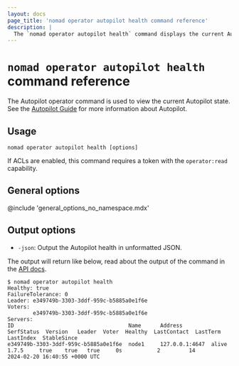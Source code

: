 ```yaml
---
layout: docs
page_title: 'nomad operator autopilot health command reference'
description: |
  The `nomad operator autopilot health` command displays the current Autopilot internal health.
---
```


# `nomad operator autopilot health` command reference

The Autopilot operator command is used to view the current Autopilot
state. See the [Autopilot Guide][] for more information about Autopilot.

## Usage

```plaintext
nomad operator autopilot health [options]
```

If ACLs are enabled, this command requires a token with the `operator:read`
capability.

## General options

@include 'general_options_no_namespace.mdx'

## Output options

- `-json`: Output the Autopilot health in unformatted JSON.

The output will return like below, read about the output of the command in the [API docs][].

```shell-session
$ nomad operator autopilot health
Healthy: true
FailureTolerance: 0
Leader: e349749b-3303-3ddf-959c-b5885a0e1f6e
Voters:
        e349749b-3303-3ddf-959c-b5885a0e1f6e
Servers:
ID                                    Name      Address         SerfStatus  Version   Leader  Voter  Healthy  LastContact  LastTerm  LastIndex  StableSince
e349749b-3303-3ddf-959c-b5885a0e1f6e  node1     127.0.0.1:4647  alive       1.7.5     true    true   true     0s           2         14         2024-02-20 16:40:55 +0000 UTC
```

[autopilot guide]: /nomad/tutorials/manage-clusters/autopilot
[api docs]: /nomad/api-docs/operator/autopilot#read-state
